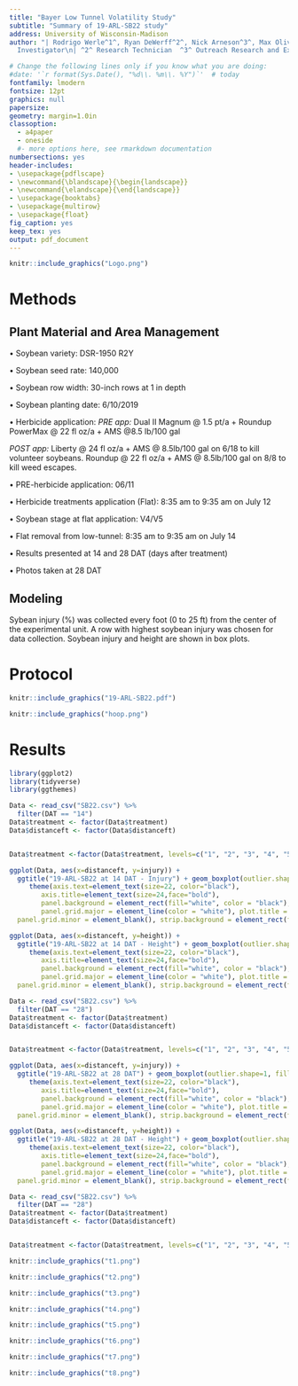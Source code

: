 ```yaml
---
title: "Bayer Low Tunnel Volatility Study"
subtitle: "Summary of 19-ARL-SB22 study"
address: University of Wisconsin-Madison
author: "| Rodrigo Werle^1^, Ryan DeWerff^2^, Nick Arneson^3^, Max Oliveira^4^, Sarah Striegel^5^, Victor Ribeiro^5^, Nikola Arsenijevic^5^, Felipe Faleco^5^, Kolby Grint^5^, Haleigh Ortmeier-Clarke^5^ and  Madison Mels^6^ \n| ^1^ Principal
  Investigator\n| ^2^ Research Technician  ^3^ Outreach Research and Extension Associate ^4^ Postdoctoral Research Associate ^5^ Graduate Student ^6^ Undergraduate Research Assistant \n"

# Change the following lines only if you know what you are doing:
#date: '`r format(Sys.Date(), "%d\\. %m\\. %Y")`'  # today
fontfamily: lmodern
fontsize: 12pt
graphics: null
papersize: 
geometry: margin=1.0in
classoption:
  - a4paper
  - oneside
  #- more options here, see rmarkdown documentation 
numbersections: yes
header-includes:
- \usepackage{pdflscape}
- \newcommand{\blandscape}{\begin{landscape}}
- \newcommand{\elandscape}{\end{landscape}}
- \usepackage{booktabs}
- \usepackage{multirow}
- \usepackage{float}
fig_caption: yes
keep_tex: yes
output: pdf_document
---
```




```r
knitr::include_graphics("Logo.png")
```


\newpage 
\tableofcontents 
\newpage 
\listoffigures
\newpage 
\listoftables
\newpage


# Methods

## Plant Material and Area Management

•	Soybean variety: DSR-1950 R2Y

•	Soybean seed rate: 140,000

•	Soybean row width: 30-inch rows at 1 in depth

•	Soybean planting date: 6/10/2019

•	Herbicide application: 
*PRE app:* Dual II Magnum @ 1.5 pt/a +
   Roundup PowerMax @ 22 fl oz/a +
   AMS @8.5 lb/100 gal

*POST app:* Liberty @ 24 fl oz/a + AMS @ 8.5lb/100 gal on 6/18 to kill volunteer soybeans. 
Roundup @ 22 fl oz/a + AMS @ 8.5lb/100 gal on 8/8 to kill weed escapes.

•	PRE-herbicide application: 06/11

•	Herbicide treatments application (Flat): 8:35 am to 9:35 am on July 12

•	Soybean stage at flat application: V4/V5

•	Flat removal from low-tunnel: 8:35 am to 9:35 am on July 14

•	Results presented at 14 and 28 DAT (days after treatment)

•	Photos taken at 28 DAT  

## Modeling

Sybean injury (%) was collected every foot (0 to 25 ft) from the center of the experimental unit. A row with highest soybean injury was chosen for data collection. Soybean injury and height are shown in box plots.


\newpage

# Protocol

```r
knitr::include_graphics("19-ARL-SB22.pdf")
```

\newpage

```r
knitr::include_graphics("hoop.png")
```

\newpage
\blandscape


\begin{table}[]
\centering
\caption{Weather conditions in the 48 h period of flat placement under the hoop houses at the University of Wisconsin-Madison.}
\label{tab:my-table}
\begin{tabular}{llllllllllllll}
\hline
\multicolumn{1}{c}{\multirow{2}{*}{Date}} & \multicolumn{3}{c}{Soil flat temp} & \multicolumn{3}{c}{Temp at 6 in} & \multicolumn{3}{c}{Relative Humidity} & \multicolumn{3}{c}{Air Temp} & \multirow{2}{*}{Rainfall (in)} \\ \cline{2-13}
\multicolumn{1}{c}{}                      & Avg (F)    & Max (F)   & Min (F)   & Avg (F)   & Max (F)   & Min (F)  & Avg (\%)    & Max (\%)   & Min (\%)   & Avg (F)  & Max (F) & Min (F) &                                \\ \hline
July 12                                   & 85         & 96        & 71        & 80        & 101       & 60       & 72          & 97         & 48         & 72       & 84      & 55      & 0                              \\
July 13                                   & 80         & 99        & 66        & 85        & 107       & 67       & 72          & 89         & 43         & 76       & 87      & 67      & 0                              \\ \hline
\end{tabular}
\end{table}


# Results

```r
library(ggplot2)
library(tidyverse)
library(ggthemes)
```

```r
Data <- read_csv("SB22.csv") %>% 
  filter(DAT == "14")
Data$treatment <- factor(Data$treatment)
Data$distanceft <- factor(Data$distanceft)


Data$treatment <-factor(Data$treatment, levels=c("1", "2", "3", "4", "5", "6",  "7", "8"), labels=c("XtendiMax w/ Vaporgrip + PowerMax + MON 51817 - Vaporgrip + Intact", "MON 301621 - RupXtend II Complete", "MON 301621 - RupXtend II Complete + Liberty 280 SL", "MON 119151 - RupXtend II VGrip", "MON 119151 - RupXtend II VGrip + MON 51817 - VaporGrip", "MON 119151 - RupXtend II VGrip + Liberty 280 SL", "MON 119151 - RupXtend II VGrip + Liberty 280 SL + MON 51817 - VaporGrip + Intact", "Untreated"))

```


```r
ggplot(Data, aes(x=distanceft, y=injury)) + 
  ggtitle("19-ARL-SB22 at 14 DAT - Injury") + geom_boxplot(outlier.shape=1, fill="red", alpha=0.2, width=0.7) + 
     theme(axis.text=element_text(size=22, color="black"), 
        axis.title=element_text(size=24,face="bold"), 
        panel.background = element_rect(fill="white", color = "black"), title = element_text(size=26),
        panel.grid.major = element_line(color = "white"), plot.title = element_text(lineheight=.8, face="bold", hjust = 0.5),
  panel.grid.minor = element_blank(), strip.background = element_rect(fill="darkgreen", color="white"), strip.text.x = element_text(size = 18, margin = margin(0.3,0,0.3,0, "cm"), color="white", face="bold")) + ylim(0,60) + facet_wrap(~treatment, ncol = 2) + labs(y="Soybean Injury (%)", x="Distance (ft)", caption = "Source: University of Wisconsin-Madison Weed Science, 2018") 
```


```r
ggplot(Data, aes(x=distanceft, y=height)) + 
  ggtitle("19-ARL-SB22 at 14 DAT - Height") + geom_boxplot(outlier.shape=1, fill="red", alpha=0.2, width=0.7) +  
     theme(axis.text=element_text(size=22, color="black"), 
        axis.title=element_text(size=24,face="bold"), 
        panel.background = element_rect(fill="white", color = "black"), title = element_text(size=26),
        panel.grid.major = element_line(color = "white"), plot.title = element_text(lineheight=.8, face="bold", hjust = 0.5),
  panel.grid.minor = element_blank(), strip.background = element_rect(fill="darkgreen", color="white"), strip.text.x = element_text(size = 18, margin = margin(0.3,0,0.3,0, "cm"), color="white", face="bold")) + ylim(0,60) + facet_wrap(~treatment, ncol = 2) + labs(y="Soybean Height (cm)", x="Distance (ft)", caption = "Source: University of Wisconsin-Madison Weed Science, 2018") 
```

```r
Data <- read_csv("SB22.csv") %>% 
  filter(DAT == "28")
Data$treatment <- factor(Data$treatment)
Data$distanceft <- factor(Data$distanceft)


Data$treatment <-factor(Data$treatment, levels=c("1", "2", "3", "4", "5", "6",  "7", "8"), labels=c("XtendiMax w/ Vaporgrip + PowerMax + MON 51817 - Vaporgrip + Intact", "MON 301621 - RupXtend II Complete", "MON 301621 - RupXtend II Complete + Liberty 280 SL", "MON 119151 - RupXtend II VGrip", "MON 119151 - RupXtend II VGrip + MON 51817 - VaporGrip", "MON 119151 - RupXtend II VGrip + Liberty 280 SL", "MON 119151 - RupXtend II VGrip + Liberty 280 SL + MON 51817 - VaporGrip + Intact", "Untreated"))

```


```r
ggplot(Data, aes(x=distanceft, y=injury)) + 
  ggtitle("19-ARL-SB22 at 28 DAT") + geom_boxplot(outlier.shape=1, fill="red", alpha=0.2, width=0.7) + #geom_jitter(shape=1, width = .05) + 
     theme(axis.text=element_text(size=22, color="black"), 
        axis.title=element_text(size=24,face="bold"), 
        panel.background = element_rect(fill="white", color = "black"), title = element_text(size=26),
        panel.grid.major = element_line(color = "white"), plot.title = element_text(lineheight=.8, face="bold", hjust = 0.5),
  panel.grid.minor = element_blank(), strip.background = element_rect(fill="darkgreen", color="white"), strip.text.x = element_text(size = 18, margin = margin(0.3,0,0.3,0, "cm"), color="white", face="bold")) + ylim(0,60) + facet_wrap(~treatment, ncol = 2) + labs(y="Soybean Injury (%)", x="Distance (ft)", caption = "Source: University of Wisconsin-Madison Weed Science, 2018") 
```


```r
ggplot(Data, aes(x=distanceft, y=height)) + 
  ggtitle("19-ARL-SB22 at 28 DAT - Height") + geom_boxplot(outlier.shape=1, fill="red", alpha=0.2, width=0.7) +  
     theme(axis.text=element_text(size=22, color="black"), 
        axis.title=element_text(size=24,face="bold"), 
        panel.background = element_rect(fill="white", color = "black"), title = element_text(size=26),
        panel.grid.major = element_line(color = "white"), plot.title = element_text(lineheight=.8, face="bold", hjust = 0.5),
  panel.grid.minor = element_blank(), strip.background = element_rect(fill="darkgreen", color="white"), strip.text.x = element_text(size = 18, margin = margin(0.3,0,0.3,0, "cm"), color="white", face="bold")) + ylim(0,60) + facet_wrap(~treatment, ncol = 2) + labs(y="Soybean Height (cm)", x="Distance (ft)", caption = "Source: University of Wisconsin-Madison Weed Science, 2018") 
```

\newpage


```r
Data <- read_csv("SB22.csv") %>% 
  filter(DAT == "28")
Data$treatment <- factor(Data$treatment)
Data$distanceft <- factor(Data$distanceft)


Data$treatment <-factor(Data$treatment, levels=c("1", "2", "3", "4", "5", "6",  "7", "8"), labels=c("XtendiMax w/ Vaporgrip + PowerMax + MON 51817 - Vaporgrip + Intact", "MON 301621 - RupXtend II Complete", "MON 301621 - RupXtend II Complete + Liberty 280 SL", "MON 119151 - RupXtend II VGrip", "MON 119151 - RupXtend II VGrip + MON 51817 - VaporGrip", "MON 119151 - RupXtend II VGrip + Liberty 280 SL", "MON 119151 - RupXtend II VGrip + Liberty 280 SL + MON 51817 - VaporGrip + Intact", "Untreated"))

```



\newpage



\begin{table}[h!]
\caption{Sum of soybean stand count, sum of injured plants and \% of injured soybean plants in the three replications within 10 ft (under the cover) at the University of Wisconsin-Madison.}
\label{tab:my-table}
\begin{tabular}{llll}
\hline
Treatment                                                                        & Stand count & Injured plants & \%, Injured plants \\ \hline
XtendiMax w/ Vaporgrip + PowerMax + MON 51817 - Vaporgrip + Intact               & 177         & 1              & 0                  \\
MON 301621 - RupXtend II Complete                                                & 194         & 194            & 100                \\
MON 301621 - RupXtend II Complete + Liberty 280 SL                               & 189         & 184            & 97                 \\
MON 119151 - RupXtend II VGrip                                                   & 193         & 181            & 94                 \\
MON 119151 - RupXtend II VGrip + MON 51817 - VaporGrip                           & 189         & 3              & 2                  \\
MON 119151 - RupXtend II VGrip + Liberty 280 SL                                  & 185         & 183            & 99                 \\
MON 119151 - RupXtend II VGrip + Liberty 280 SL + MON 51817 - VaporGrip + Intact & 179         & 164            & 92                 \\
Untreated                                                                        & 196         & 0              & 0                  \\ \hline
\end{tabular}
\end{table}



\elandscape
\newpage


```r
knitr::include_graphics("t1.png")
```


```r
knitr::include_graphics("t2.png")
```


```r
knitr::include_graphics("t3.png")
```


```r
knitr::include_graphics("t4.png")
```

```r
knitr::include_graphics("t5.png")
```

```r
knitr::include_graphics("t6.png")
```

```r
knitr::include_graphics("t7.png")
```


```r
knitr::include_graphics("t8.png")
```
